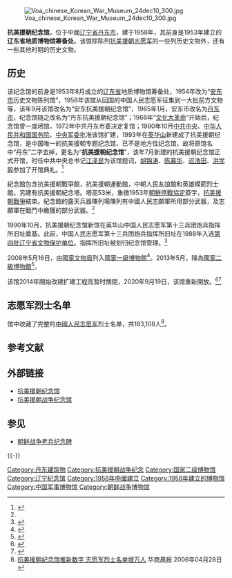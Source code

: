 [[File:Voa_chinese_Korean_War_Museum_24dec10_300.jpg|thumb]]

'''抗美援朝纪念馆'''，位于中國[[辽宁省|辽宁省]][[丹东市|丹东市]]，建于1958年，其前身是1953年建立的'''辽东省地质博物馆筹备处'''。该馆除陈列[[抗美援朝|抗美援朝]][[志愿军|志愿军]]的一些列历史文物外，还有一些其他时期的历史文物。

== 历史 ==
该纪念馆的前身是1953年8月成立的[[辽东省|辽东省]]地质博物馆筹备处，1954年改为“[[安东市|安东市]]历史文物陈列馆”，1958年该馆从回国的中国人民志愿军征集到一大批前方文物等，该年9月该馆改名为“安东抗美援朝纪念馆”，1965年1月，安东市改名为[[丹东市|丹东市]]，纪念馆随之改名为“丹东抗美援朝纪念馆”；1966年“[[文化大革命|文化大革命]]”开始后，纪念馆曾一度闭馆，1972年中共丹东市委决定复馆；1990年10月[[中共中央|中共中央]]、[[中华人民共和国国务院|中华人民共和国国务院]]、[[中央军委|中央军委]]批准该馆扩建，1993年在[[英华山|英华山]]新建成了抗美援朝纪念馆，是中国唯一的抗美援朝专题纪念馆，已不是地方性纪念馆，故将原馆名中“丹东”二字去掉，更名为“'''抗美援朝纪念馆'''”，该年7月新建的抗美援朝纪念馆正式开馆，时任中共中央总书记[[江泽民|江泽民]]为该馆题词，[[胡锦涛|胡锦涛]]、[[陈慕华|陈慕华]]、[[迟浩田|迟浩田]]、[[洪学智|洪学智]]参加了开馆典礼。<ref name="kmycjng">{{Cite web |title=馆史概述 |url=http://www.kmycjng.com/h5/list?cid=78 |access-date=2021-09-19 |work=www.kmycjng.com |publisher=抗美援朝纪念馆官网 |archive-date=2020-10-28 |archive-url=https://web.archive.org/web/20201028010907/http://www.kmycjng.com/h5/list?cid=78 |dead-url=no }}</ref>

紀念館包含抗美援朝戰爭館，抗美援朝運動館，中朝人民友誼館和英雄模範烈士館。另建有抗美援朝紀念塔。塔高53米，象徵1953年[[朝鮮停戰協定|朝鮮停戰協定]]簽字，[[抗美援朝戰爭|抗美援朝戰爭]]結束。紀念館的露天兵器陳列場陳列有中國人民志願軍所用部分武器，及志願軍在戰鬥中繳獲的部分武器。<ref name="kmycjng"/>

1990年10月，抗美援朝纪念馆新馆在英华山中国人民志愿军第十三兵团炮兵指挥所旧址奠基。此前，中国人民志愿军第十三兵团炮兵指挥所旧址在1988年入选[[第四批辽宁省文物保护单位|第四批辽宁省文物保护单位]]。指挥所旧址被划归纪念馆管理。<ref>{{Cite web |url=http://wlg.dandong.gov.cn/html/model4/03afdbd66e7929b125f8597834fa83a4.html |title=中国人民志愿军炮兵指挥所旧址 |work=丹东市文化旅游和广播电视局 |accessdate=2020-09-28}}</ref>

2008年5月16日，由[[國家文物局|國家文物局]]列入[[國家一級博物館|國家一級博物館]]<ref>{{Cite web |url = http://www.ncha.gov.cn/art/2008/6/20/art_1329_97233.html |title = 关于发布首批国家一级博物馆名单的决定（文物博发〔2008〕35号） |author =  |date = 2008-06-20 |publisher = 国家文物局 }}{{Dead link|date=2019年11月 |bot=InternetArchiveBot |fix-attempted=yes }}</ref>。2013年5月，降為[[國家二級博物館|國家二級博物館]]<ref>{{Cite web  |url =http://www.chinanews.com/cj/2013/05-15/4820002.shtml  |title =北京天文馆被降为国家二级博物馆  |author =  |date =2013-05-15  |publisher =中国新闻网  |accessdate =2018-04-25  |archive-date =2017-12-07  |archive-url =https://web.archive.org/web/20171207140641/http://www.chinanews.com/cj/2013/05-15/4820002.shtml  |dead-url =no  }}</ref>。

该馆2014年開始改建扩建工程而暂时關閉，2020年9月19日，该馆重新開放。<ref>{{cite news | url=http://chinanews.sina.com/gb/2018-04-24/doc-ixkifkew7730032.shtml | title=抗美援朝纪念馆长被查：3.5亿改扩建 至今未开馆 | work=凤凰网 | accessdate=2018-04-25 | archive-date=2018-04-26 | archive-url=https://web.archive.org/web/20180426145652/http://chinanews.sina.com/gb/2018-04-24/doc-ixkifkew7730032.shtml | dead-url=no }}</ref><ref>{{cite news |title=今天，抗美援朝纪念馆重装启幕！ |url=http://news.syd.com.cn/system/2020/09/19/011870519.shtml |accessdate=2020-09-19 |archive-date=2020-10-24 |archive-url=https://web.archive.org/web/20201024032325/http://news.syd.com.cn/system/2020/09/19/011870519.shtml |dead-url=no }}</ref>

== 志愿军烈士名单 ==
馆中收藏了完整的[[中國人民志愿军|中國人民志愿军]]烈士名单，共183,108人<ref>[http://www.chinanews.com.cn/news/2006/2006-04-28/8/723736.shtml 抗美援朝纪念馆推新数字 志愿军烈士名单增万人] {{Wayback|url=http://www.chinanews.com.cn/news/2006/2006-04-28/8/723736.shtml |date=20150604121144 }} 华商晨报 2006年04月28日</ref>。

== 参考文献 ==
{{Reflist}}

== 外部链接 ==
* [http://www.kmycjng.com/h5/ 抗美援朝纪念馆] {{Wayback|url=http://www.people.com.cn/GB/shizheng/252/5303/5304/20010608/484742.html |date=20160304055657 }}
* [https://web.archive.org/web/20140307075110/http://www.laijuhui.com/Korean_War 抗美援朝战争纪念馆]

== 参见 ==
{{Portal box|中华人民共和国|冷战|中国建筑|辽宁}}
* [[朝鲜战争老兵纪念碑|朝鲜战争老兵纪念碑]]

{{-}}
{{韓戰紀念建築 |state = expanded}}

[[Category:丹东建筑物|Category:丹东建筑物]]
[[Category:抗美援朝战争纪念|Category:抗美援朝战争纪念]]
[[Category:国家二级博物馆|Category:国家二级博物馆]]
[[Category:辽宁纪念馆|Category:辽宁纪念馆]]
[[Category:1958年中國建立|Category:1958年中國建立]]
[[Category:1958年建立的博物馆|Category:1958年建立的博物馆]]
[[Category:中国军事博物馆|Category:中国军事博物馆]]
[[Category:朝鲜战争博物馆|Category:朝鲜战争博物馆]]